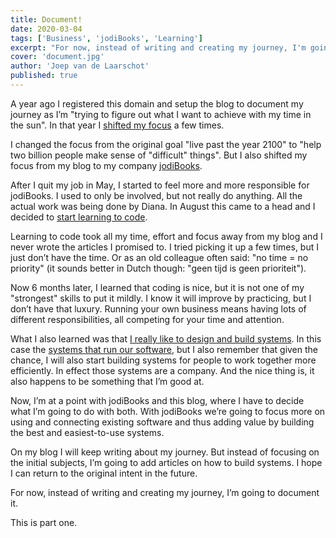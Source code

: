 ```yaml
---
title: Document!
date: 2020-03-04
tags: ['Business', 'jodiBooks', 'Learning']
excerpt: "For now, instead of writing and creating my journey, I'm going to document it."
cover: 'document.jpg'
author: 'Joep van de Laarschot'
published: true
---
```


A year ago I registered this domain and setup the blog to document my journey as I’m "trying to figure out what I want to achieve with my time in the sun". In that year I [shifted my focus](my-priorities/) a few times.

I changed the focus from the original goal "live past the year 2100" to "help two billion people make sense of "difficult" things". But I also shifted my focus from my blog to my company [jodiBooks](https://jodibooks.com).

After I quit my job in May, I started to feel more and more responsible for jodiBooks. I used to only be involved, but not really do anything. All the actual work was being done by Diana. In August this came to a head and I decided to [start learning to code](learning-to-code/).

Learning to code took all my time, effort and focus away from my blog and I never wrote the articles I promised to. I tried picking it up a few times, but I just don’t have the time. Or as an old colleague often said: "no time = no priority" (it sounds better in Dutch though: "geen tijd is geen prioriteit").

Now 6 months later, I learned that coding is nice, but it is not one of my "strongest" skills to put it mildly. I know it will improve by practicing, but I don’t have that luxury. Running your own business means having lots of different responsibilities, all competing for your time and attention.

What I also learned was that [I really like to design and build systems](what-i-learned-from-migrating-our-websites/). In this case the [systems that run our software](hosting-asp-net-apps-on-aws/), but I also remember that given the chance, I will also start building systems for people to work together more efficiently. In effect those systems are a company. And the nice thing is, it also happens to be something that I’m good at.

Now, I’m at a point with jodiBooks and this blog, where I have to decide what I’m going to do with both. With jodiBooks we’re going to focus more on using and connecting existing software and thus adding value by building the best and easiest-to-use systems.

On my blog I will keep writing about my journey. But instead of focusing on the initial subjects, I’m going to add articles on how to build systems. I hope I can return to the original intent in the future.

For now, instead of writing and creating my journey, I’m going to document it.

This is part one.